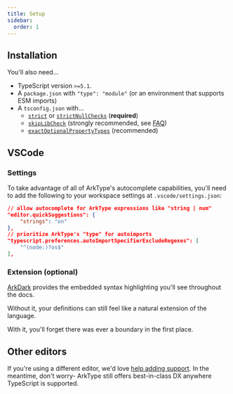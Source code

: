 ```yaml
---
title: Setup
sidebar:
  order: 1
---
```



## Installation

<InstallationTabs />

You'll also need...

- TypeScript version `>=5.1`.
- A `package.json` with `"type": "module"` (or an environment that supports ESM imports)
- A `tsconfig.json` with...
  - [`strict`](https://www.typescriptlang.org/tsconfig#strict) or [`strictNullChecks`](https://www.typescriptlang.org/tsconfig/#strictNullChecks) (**required**)
  - [`skipLibCheck`](https://www.typescriptlang.org/tsconfig/#exactOptionalPropertyTypes) (strongly recommended, see [FAQ](/docs/faq#why-do-i-see-type-errors-in-an-arktype-package-in-node_modules))
  - [`exactOptionalPropertyTypes`](https://www.typescriptlang.org/tsconfig/#exactOptionalPropertyTypes) (recommended)

## VSCode

### Settings

To take advantage of all of ArkType's autocomplete capabilities, you'll need to add the following to your workspace settings at `.vscode/settings.json`:

```json
// allow autocomplete for ArkType expressions like "string | num"
"editor.quickSuggestions": {
	"strings": "on"
},
// prioritize ArkType's "type" for autoimports
"typescript.preferences.autoImportSpecifierExcludeRegexes": [
	"^(node:)?os$"
],
```

### Extension (optional)

[ArkDark](https://marketplace.visualstudio.com/items?itemName=arktypeio.arkdark) provides the embedded syntax highlighting you'll see throughout the docs.

Without it, your definitions can still feel like a natural extension of the language.

With it, you'll forget there was ever a boundary in the first place.

## Other editors

If you're using a different editor, we'd love [help adding support](https://github.com/arktypeio/arktype/issues/989). In the meantime, don't worry- ArkType still offers best-in-class DX anywhere TypeScript is supported.
